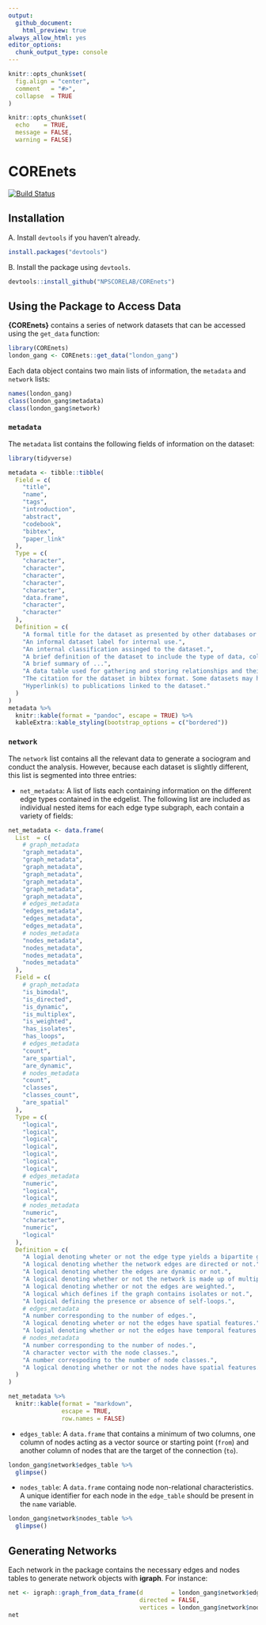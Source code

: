 ```yaml
---
output: 
  github_document:
    html_preview: true
always_allow_html: yes
editor_options: 
  chunk_output_type: console
---
```


```r
knitr::opts_chunk$set(
  fig.align = "center",
  comment   = "#>",
  collapse  = TRUE
)

knitr::opts_chunk$set(
  echo    = TRUE,
  message = FALSE,
  warning = FALSE)
```

# COREnets

[![Build Status](https://travis-ci.org/NPSCORELAB/COREnets.svg?branch=master)](https://travis-ci.org/NPSCORELAB/COREnets)

## Installation

  A. Install `devtools` if you haven't already.

```r
install.packages("devtools")
```

  B. Install the package using `devtools`.
  
```r
devtools::install_github("NPSCORELAB/COREnets")
```

## Using the Package to Access Data

**{COREnets}** contains a series of network datasets that can be accessed using the `get_data` function:

```r
library(COREnets)
london_gang <- COREnets::get_data("london_gang")
```

Each data object contains two main lists of information, the `metadata` and `network` lists:

```r
names(london_gang)
class(london_gang$metadata)
class(london_gang$network)
```

### `metadata`

The `metadata` list contains the following fields of information on the dataset:

```r
library(tidyverse)

metadata <- tibble::tibble(
  Field = c(
    "title",
    "name",
    "tags",
    "introduction",
    "abstract",
    "codebook",
    "bibtex",
    "paper_link"
  ),
  Type = c(
    "character",
    "character",
    "character",
    "character",
    "character",
    "data.frame",
    "character",
    "character"
  ),
  Definition = c(
    "A formal title for the dataset as presented by other databases or the author.",
    "An informal dataset label for internal use.",
    "An internal classification assinged to the dataset.",
    "A brief definition of the dataset to include the type of data, collection, etc.",
    "A brief summary of ...",
    "A data table used for gathering and storing relationships and their definitions.",
    "The citation for the dataset in bibtex format. Some datasets may have mupltiple entries.",
    "Hyperlink(s) to publications linked to the dataset."
  )
)
metadata %>%
  knitr::kable(format = "pandoc", escape = TRUE) %>%
  kableExtra::kable_styling(bootstrap_options = c("bordered"))
```

### `network`

The `network` list contains all the relevant data to generate a sociogram and conduct the analysis. However, because each dataset is slightly different, this list is segmented into three entries:
  
  - `net_metadata`: A list of lists each containing information on the different edge types contained in the edgelist. The following list are included as individual nested items for each edge type subgraph, each contain a variety of fields:
```r
net_metadata <- data.frame(
  List  = c(
    # graph_metadata
    "graph_metadata",
    "graph_metadata",
    "graph_metadata",
    "graph_metadata",
    "graph_metadata",
    "graph_metadata",
    "graph_metadata",
    # edges_metadata
    "edges_metadata",
    "edges_metadata",
    "edges_metadata",
    # nodes_metadata
    "nodes_metadata",
    "nodes_metadata",
    "nodes_metadata",
    "nodes_metadata"
  ),
  Field = c(
    # graph_metadata
    "is_bimodal",
    "is_directed",
    "is_dynamic",
    "is_multiplex",
    "is_weighted",
    "has_isolates",
    "has_loops",
    # edges_metadata
    "count",
    "are_spartial",
    "are_dynamic",
    # nodes_metadata
    "count",
    "classes",
    "classes_count",
    "are_spatial"
  ),
  Type = c(
    "logical",
    "logical",
    "logical",
    "logical",
    "logical",
    "logical",
    "logical",
    # edges_metadata
    "numeric",
    "logical",
    "logical",
    # nodes_metadata
    "numeric",
    "character",
    "numeric",
    "logical"
  ),
  Definition = c(
    "A logial denoting wheter or not the edge type yields a bipartite graph.",
    "A logical denoting whether the network edges are directed or not.",
    "A logical denoting whether the edges are dynamic or not.",
    "A logical denoting whether or not the network is made up of multiple parallel edges.",
    "A logical denoting whether or not the edges are weighted.",
    "A logical which defines if the graph contains isolates or not.",
    "A logical defining the presence or absence of self-loops.",
    # edges_metadata
    "A number corresponding to the number of edges.",
    "A logical denoting wheter or not the edges have spatial features.",
    "A logial denoting whether or not the edges have temporal features (e.g., timestamps).",
    # nodes_metadata
    "A number corresponding to the number of nodes.",
    "A character vector with the node classes.",
    "A number correspoding to the number of node classes.",
    "A logical denoting whether or not the nodes have spatial features."
  )
)

net_metadata %>%
  knitr::kable(format = "markdown",
               escape = TRUE,
               row.names = FALSE)
```


  - `edges_table`: A `data.frame` that contains a minimum of two columns, one column of nodes acting as a vector source or starting point (`from`) and another column of nodes that are the target of the connection (`to`).
  
```r
london_gang$network$edges_table %>%
  glimpse()
```
  
  - `nodes_table`:  A `data.frame` containg node non-relational characteristics. A unique identifier for each node in the `edge_table` should be present in the `name` variable.
  
```r
london_gang$network$nodes_table %>%
  glimpse()
```


## Generating Networks 

Each network in the package contains the necessary edges and nodes tables to generate network objects with **igraph**. For instance:

```r
net <- igraph::graph_from_data_frame(d        = london_gang$network$edges_table,
                                     directed = FALSE, 
                                     vertices = london_gang$network$nodes_table)
net
```


